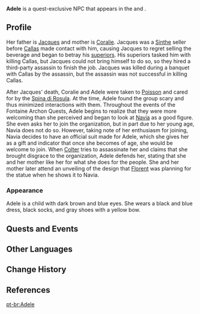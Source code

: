 {{Meta
<!-- Remove this template after adding the missing info -->
|missing_NPC_profile  = yes
<!--
|missing_NPC_idle     = yes
|missing_NPC_dialogue = yes
-->
}}
{{Character Infobox
|type             = Quest NPC
|image            = NPC Adele.png
|realname         = <!-- Optional, if different from in-game name -->
|deceased         = <!-- Past (for deceased prior to events of the game) or free response -->
|region           = Fontaine
|location         = Fontaine
|affiliation      = 
|title            = 

|ancestry         = <!-- Clan/family -->
|father           = Jacques
|fatherNote       = deceased
|mother           = Coralie
|spouse           = 
|sibling          = 
|child            = 
|relative         = 

|voiceEN          = [[imdb:nm4716053|Elsie Lovelock]]<ref name="Elsie Lovelock 2">Twitter: [https://twitter.com/ElsieLovelock/status/1691859862114758958 EN VA Self Announcement] ([https://web.archive.org/web/20230816221502/https://twitter.com/ElsieLovelock/status/1691859862114758958 Archived])</ref>
|voiceCN          = [https://zh.moegirl.org.cn/魔法少女真理酱 Zhenli ({{Zh|真理}})]<ref>Bilibili: [https://www.bilibili.com/video/BV1ij41127g5 CN VA Self Announcement]</ref>
|voiceJP          = 
|voiceKR          = 
}}
'''Adele''' is a quest-exclusive NPC that appears in the {{Quest|The Truth, Lost With the Rain}} and {{Quest|Braving the Tides Together}}.
<!--
==Location==
{{subst:#tag:gallery|
NPC Location {{subst:#titleparts:{{subst:PAGENAME}}}}.png{{subst:!}}{{subst:#titleparts:{{subst:PAGENAME}}}}'s location
NPC Location {{subst:#titleparts:{{subst:PAGENAME}}}} Context.png{{subst:!}}Additional context
}}
-->
==Profile==
Her father is [[Jacques]] and mother is [[Coralie]]. Jacques was a [[Sinthe]] seller before [[Callas]] made contact with him, causing Jacques to regret selling the beverage and began to betray his [[Marcel (Fontaine)|superiors]]. His superiors tasked him with killing Callas, but Jacques could not bring himself to do so, so they hired a third-party assassin to finish the job. Jacques was killed during a banquet with Callas by the assassin, but the assassin was not successful in killing Callas.

After Jacques' death, Coralie and Adele were taken to [[Poisson]] and cared for by the [[Spina di Rosula]]. At the time, Adele found the group scary and thus minimized interactions with them. Throughout the events of the Fontaine Archon Quests, Adele begins to realize that they were more welcoming than she perceived and began to look at [[Navia]] as a good figure. She even asks her to join the organization, but in part due to her young age, Navia does not do so. However, taking note of her enthusiasm for joining, Navia decides to have an official suit made for Adele, which she gives her as a gift and indicator that once she becomes of age, she would be welcome to join. When [[Colter]] tries to assassinate her and claims that she brought disgrace to the organization, Adele defends her, stating that she and her mother like her for what she does for the people. She and her mother later attend an unveiling of the design that [[Florent]] was planning for the statue when he shows it to Navia.

===Appearance===
Adele is a child with dark brown and blue eyes. She wears a black and blue dress, black socks, and gray shoes with a yellow bow.

==Quests and Events==
{{Quests and Events}}
<!--
==Idle Quotes==
{{Dialogue Start}}
: {{DIcon|Idle}} {{Tx}}
:: {{A|VO {{subst:#titleparts:{{subst:PAGENAME}}}} 01.ogg}} "{{Tx}}"
{{Dialogue End}}

==Dialogue==
{{Dialogue Start}}
:'''{{subst:#titleparts:{{subst:PAGENAME}}}}:'''
:{{DIcon}}
{{Dialogue End}}
<!--
==Event Dialogue==
===Event Name===
{{Dialogue Start}}
:'''{{subst:#titleparts:{{subst:PAGENAME}}}}:'''
{{Dialogue End}}
-->
<!--
==Trivia==
-->
==Other Languages==
{{Other Languages|default_hidden=1
|en      = Adele
|zhs     = 阿黛尔
|zhs_rm  = Ādài'ěr
|zht     = 阿黛爾
|zht_rm  = Ādài'ěr
|ja      = アデル
|ja_rm   = Aderu
|ko      = 아델
|es      = Adele
|fr      = Adèle
|ru      = Адель
|th      = Adele
|vi      = Adele
|de      = Adèle
|id      = Adele
|pt      = Adele
|tr      = Adele
|it      = Adèle
}}

==Change History==
{{Change History|4.0}}

==References==
{{Reflist}}

[[pt-br:Adele]]